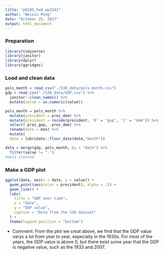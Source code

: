 ```yaml
---
title: "p8105_hw4_wp2241"
author: "Weixin Peng"
date: "October 25, 2017"
output: html_document
---
```


### Preparation
```r
library(tidyverse)
library(janitor)
library(dplyr)
library(ggridges)
```

### Load and clean data
```r
pols_month = read_csv("./538_data/pols-month.csv")
gdp = read_csv("./538_data/GDP.csv") %>%
  janitor::clean_names() %>% 
  mutate(value = as.numeric(value))

pols_month = pols_month %>%
  mutate(president = prez_dem) %>%
  mutate(president = recode(president, '0' = "gop", '1' = "dem")) %>%
  select(-prez_gop, -prez_dem) %>%
  rename(date = mon) %>%
  mutate(
  date = lubridate::floor_date(date,"month"))

data = merge(gdp, pols_month, by = "date") %>%
  filter(value != ".")
#data cleared


```

### Make a GDP plot
```r
ggplot(data, aes(x = date, y = value)) + 
  geom_point(aes(color = president), alpha = .5) + 
  geom_line() +
  labs(
    title = "GDP over time",
    x = "date",
    y = "DGP value",
    caption = "Data from the 538 dataset"
  ) + 
  theme(legend.position = "bottom")

```

* Comment: From the plot we creat above, we find that the GDP value varys a lot from year to year, especially in the 1930s. For most of the years, the GDP value is above 0, but there exist some year that the GDP is negative value, such as the 1933 and 2007.